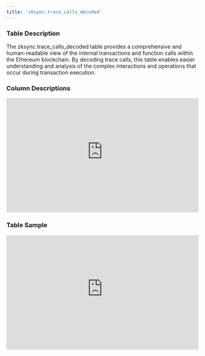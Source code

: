 ```yaml
---
title: 'zksync.trace_calls_decoded'
---
```


### Table Description
The zksync.trace_calls_decoded table provides a comprehensive and human-readable view of the internal transactions and function calls within the Ethereum blockchain. By decoding trace calls, this table enables easier understanding and analysis of the complex interactions and operations that occur during transaction execution.
### Column Descriptions

<div>
    <iframe
        src="https://doc-embed-app.chainbasehq.com/columns/zksync.trace_calls_decoded"
        width="100%"
        height="300px"
        frameBorder="0"
        scrolling="no"
    ></iframe>
</div>

### Table Sample

<div>
    <iframe
        src="https://doc-embed-app.chainbasehq.com/data/zksync.trace_calls_decoded"
        width="100%"
        height="300px"
        frameBorder="0"
        scrolling="no"
    ></iframe>
</div>
